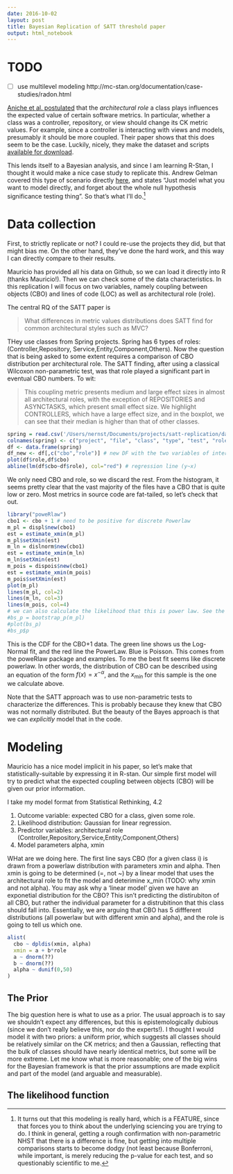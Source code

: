 ```yaml
---
date: 2016-10-02
layout: post
title: Bayesian Replication of SATT threshold paper
output: html_notebook
---
```


# TODO
- [ ] use multilevel modeling http://mc-stan.org/documentation/case-studies/radon.html

[Aniche et al. postulated](http://www.mauricioaniche.com/2016/08/scam-2016-satt-tailoring-code-metric-thresholds-for-different-software-architectures/) that the *architectural role* a class plays influences the expected value of certain software metrics. In particular, whether a class was a controller, repository, or view should change its CK metric values. For example, since a controller is interacting with views and models, presumably it should be more coupled. Their paper shows that this does seem to be the case. Luckily, nicely, they make the dataset and scripts [available for download](https://mauricioaniche.github.io/scam2016/).

This lends itself to a Bayesian analysis, and since I am learning R-Stan, I thought it would make a nice case study to replicate this. Andrew Gelman covered this type of scenario directly [here](http://andrewgelman.com/2016/03/01/hes-looking-for-a-textbook-that-explains-bayesian-methods-for-non-parametric-tests/), and states "Just model what you want to model directly, and forget about the whole null hypothesis significance testing thing". So that's what I'll do.[^2]

# Data collection
First, to strictly replicate or not? I could re-use the projects they did, but that might bias me. On the other hand, they've done the hard work, and this way I can directly compare to their results.

Mauricio has provided all his data on Github, so we can load it directly into R (thanks Mauricio!). Then we can check some of the data characteristics. In this replication I will focus on two variables, namely coupling between objects (CBO) and lines of code (LOC) as well as architectural role (role). 

The central RQ of the SATT paper is 

> What differences in metric values distributions does SATT find for common architectural styles such as MVC? 

THey use classes from Spring projects. Spring has 6 types of roles: (Controller,Repository, Service,Entity,Component,Others). Now the question that is being asked to some extent requires a comparison of CBO distribution per architectural role. The SATT finding, after using a classical Wilcoxon non-parametric test, was that role played a significant part in eventual CBO numbers. To wit:

> This coupling metric presents medium and large effect sizes in almost all architectural roles, with the exception of REPOSITORIES and ASYNCTASKS, which present small effect size. We highlight CONTROLLERS, which have a large effect size, and in the boxplot, we can see that their median is higher than that of other classes.

```r
spring = read.csv('/Users/nernst/Documents/projects/satt-replication/data/metrics/spring.csv',header=FALSE)
colnames(spring) <- c("project", "file", "class", "type", "test", "role", "cbo", "dit", "lcom", "noc", "nom", "rfc", "wmc")
df <- data.frame(spring)
df_new <- df[,c("cbo","role")] # new DF with the two variables of interest
plot(df$role,df$cbo)
abline(lm(df$cbo~df$role), col="red") # regression line (y~x)

```
We only need CBO and role, so we discard the rest. From the histogram, it seems pretty clear that the vast majority of the files have a CBO that is quite low or zero.
Most metrics in source code are fat-tailed, so let's check that out.

```r
library("poweRlaw")
cbo1 <- cbo + 1 # need to be positive for discrete Powerlaw
m_pl = displ$new(cbo1)
est = estimate_xmin(m_pl)
m_pl$setXmin(est)
m_ln = dislnorm$new(cbo1)
est = estimate_xmin(m_ln)
m_ln$setXmin(est)
m_pois = dispois$new(cbo1)
est = estimate_xmin(m_pois)
m_pois$setXmin(est)
plot(m_pl)
lines(m_pl, col=2)
lines(m_ln, col=3)
lines(m_pois, col=4)
# we can also calculate the likelihood that this is power law. See the powerlaw package examples.
#bs_p = bootstrap_p(m_pl)
#plot(bs_p)
#bs_p$p
```

This is the CDF for the CBO+1 data. The green line shows us the Log-Normal fit, and the red line the PowerLaw. Blue is Poisson. This comes from the poweRlaw package and examples. To me the best fit seems like discrete powerlaw. In other words, the distribution of CBO can be described using an equation of the form $f(x) = x^{-\alpha}$, and the $x_{min}$ for this sample is the one we calculate above. 

Note that the SATT approach was to use non-parametric tests to characterize the differences. This is probably because they knew that CBO was not normally distributed.
But the beauty of the Bayes approach is that we can *explicitly* model that in the code.

# Modeling
Mauricio has a nice model implicit in his paper, so let's make that statistically-suitable by expressing it in R-stan.
Our simple first model will try to predict what the expected coupling between objects (CBO) will be given our prior information.

I take my model format from Statistical Rethinking, \S 4.2

1. Outcome variable: expected CBO for a class, given some role.
2. Likelihood distribution: Gaussian for linear regression.
3. Predictor variables: architectural role (Controller,Repository,Service,Entity,Component,Others)
4. Model parameters alpha, xmin

WHat are we doing here. 
The first line says CBO (for a given class i) is drawn from a powerlaw distribution with parameters xmin and alpha.
Then xmin is going to be determined (=, not ~) by a linear model that uses the architectural role to fit the model and
deterimine x_min (TODO: why xmin and not alpha).
You may ask why a 'linear model' given we have an exponetial distribution for the CBO?
This isn't predicting the distirubiton of all CBO, but rather the individual parameter for a
distrubitinon that this class should fall into. Essentially, we are arguing that CBO has 5 diffferent distributions
(all powerlaw but with different xmin and alpha), and the role is going to tell us which one.

```r
alist(
  cbo ~ dpldis(xmin, alpha)
  xmin = a + b*role
  a ~ dnorm(??)
  b ~ dnorm(??)
  alpha ~ dunif(0,50)
)
```
## The Prior
The big question here is what to use as a prior. The usual approach is to say we shouldn't expect any differences,
but this is epistemologically dubious (since we don't really believe this, nor do the experts!).
I thought I would model it with two priors: a uniform prior, which suggests all classes should be relatively similar on the CK metrics;
and then a Gaussian, reflecting that the bulk of classes should have nearly identical metrics, but some will be more extreme.
Let me know what is more reasonable; one of the big wins for the Bayesian framework is that the prior assumptions are made explicit
and part of the model (and arguable and measurable).

## The likelihood function


[^2]: It turns out that this modeling is really hard, which is a FEATURE, since that forces you to think about the underlying sciencing you are trying to do. I think in general, getting a rough confirmation with non-parametric NHST that there is a difference is fine, but getting into multiple comparisons starts to become dodgy (not least because Bonferroni, while important, is merely reducing the p-value for each test, and so questionably scientific to me.
